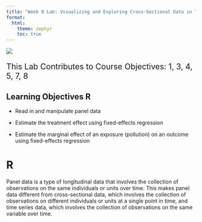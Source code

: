 ```yaml
---
title: "Week 9 Lab: Visualizing and Exploring Cross-Sectional Data in Tableau"
format: 
  html:
    theme: zephyr
    toc: true
---
```



![](includes/cross-sectional.png)

::: {style="font-size: 1.5em"}
This Lab Contributes to Course Objectives: 1, 3, 4, 5, 7, 8
:::



## Learning Objectives R

- Read in and manipulate panel data

- Estimate the treatment effect using fixed-effects regression

- Estimate the marginal effect of an exposure (pollution) on an outcome using fixed-effects regression


# R

Panel data is a type of longitudinal data that involves the collection of observations on the same individuals or units over time. This makes panel data different from cross-sectional data, which involves the collection of observations on different individuals or units at a single point in time, and time series data, which involves the collection of observations on the same variable over time.





